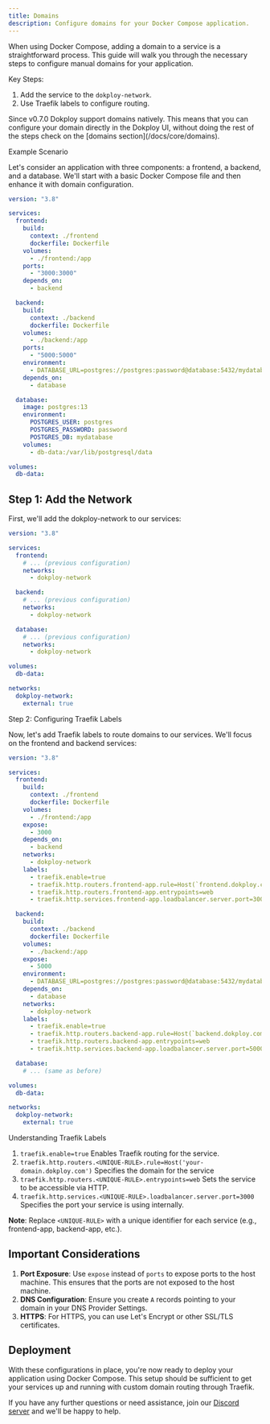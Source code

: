 ```yaml
---
title: Domains
description: Configure domains for your Docker Compose application.
---
```


When using Docker Compose, adding a domain to a service is a straightforward process. This guide will walk you through the necessary steps to configure manual domains for your application.

Key Steps:

1. Add the service to the `dokploy-network`.
2. Use Traefik labels to configure routing.


<Callout title="Attention" type="info">
  Since v0.7.0 Dokploy support domains natively. This means that you can
  configure your domain directly in the Dokploy UI, without doing the rest of
  the steps check on the [domains section](/docs/core/domains).
</Callout>

Example Scenario

Let's consider an application with three components: a frontend, a backend, and a database. We'll start with a basic Docker Compose file and then enhance it with domain configuration.

```yaml
version: "3.8"

services:
  frontend:
    build:
      context: ./frontend
      dockerfile: Dockerfile
    volumes:
      - ./frontend:/app
    ports:
      - "3000:3000"
    depends_on:
      - backend

  backend:
    build:
      context: ./backend
      dockerfile: Dockerfile
    volumes:
      - ./backend:/app
    ports:
      - "5000:5000"
    environment:
      - DATABASE_URL=postgres://postgres:password@database:5432/mydatabase
    depends_on:
      - database

  database:
    image: postgres:13
    environment:
      POSTGRES_USER: postgres
      POSTGRES_PASSWORD: password
      POSTGRES_DB: mydatabase
    volumes:
      - db-data:/var/lib/postgresql/data

volumes:
  db-data:
```

## Step 1: Add the Network

First, we'll add the dokploy-network to our services:

```yaml
version: "3.8"

services:
  frontend:
    # ... (previous configuration)
    networks:
      - dokploy-network

  backend:
    # ... (previous configuration)
    networks:
      - dokploy-network

  database:
    # ... (previous configuration)
    networks:
      - dokploy-network

volumes:
  db-data:

networks:
  dokploy-network:
    external: true
```

Step 2: Configuring Traefik Labels

Now, let's add Traefik labels to route domains to our services. We'll focus on the frontend and backend services:

```yaml
version: "3.8"

services:
  frontend:
    build:
      context: ./frontend
      dockerfile: Dockerfile
    volumes:
      - ./frontend:/app
    expose:
      - 3000
    depends_on:
      - backend
    networks:
      - dokploy-network
    labels:
      - traefik.enable=true
      - traefik.http.routers.frontend-app.rule=Host(`frontend.dokploy.com`)
      - traefik.http.routers.frontend-app.entrypoints=web
      - traefik.http.services.frontend-app.loadbalancer.server.port=3000

  backend:
    build:
      context: ./backend
      dockerfile: Dockerfile
    volumes:
      - ./backend:/app
    expose:
      - 5000
    environment:
      - DATABASE_URL=postgres://postgres:password@database:5432/mydatabase
    depends_on:
      - database
    networks:
      - dokploy-network
    labels:
      - traefik.enable=true
      - traefik.http.routers.backend-app.rule=Host(`backend.dokploy.com`)
      - traefik.http.routers.backend-app.entrypoints=web
      - traefik.http.services.backend-app.loadbalancer.server.port=5000

  database:
    # ... (same as before)

volumes:
  db-data:

networks:
  dokploy-network:
    external: true
```

Understanding Traefik Labels

1. `traefik.enable=true` Enables Traefik routing for the service.
2. `traefik.http.routers.<UNIQUE-RULE>.rule=Host('your-domain.dokploy.com')` Specifies the domain for the service
3. `traefik.http.routers.<UNIQUE-RULE>.entrypoints=web` Sets the service to be accessible via HTTP.
4. `traefik.http.services.<UNIQUE-RULE>.loadbalancer.server.port=3000` Specifies the port your service is using internally.

**Note**: Replace `<UNIQUE-RULE>` with a unique identifier for each service (e.g., frontend-app, backend-app, etc.).

## Important Considerations

1. **Port Exposure**: Use `expose` instead of `ports` to expose ports to the host machine. This ensures that the ports are not exposed to the host machine.
2. **DNS Configuration**: Ensure you create `A` records pointing to your domain in your DNS Provider Settings.
3. **HTTPS**: For HTTPS, you can use Let's Encrypt or other SSL/TLS certificates.

## Deployment

With these configurations in place, you're now ready to deploy your application using Docker Compose. This setup should be sufficient to get your services up and running with custom domain routing through Traefik.

If you have any further questions or need assistance, join our [Discord server](https://discord.com/invite/2tBnJ3jDJc) and we'll be happy to help.
